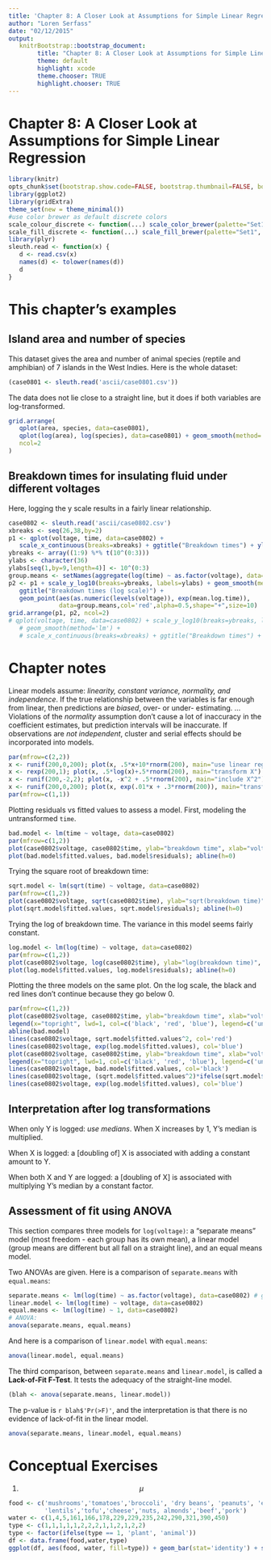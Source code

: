 ```yaml
---
title: 'Chapter 8: A Closer Look at Assumptions for Simple Linear Regression'
author: "Loren Serfass"
date: "02/12/2015"
output:
   knitrBootstrap::bootstrap_document:
        title: "Chapter 8: A Closer Look at Assumptions for Simple Linear Regression"
        theme: default
        highlight: xcode
        theme.chooser: TRUE
        highlight.chooser: TRUE
---
```


# Chapter 8: A Closer Look at Assumptions for Simple Linear Regression

```r
library(knitr)
opts_chunk$set(bootstrap.show.code=FALSE, bootstrap.thumbnail=FALSE, bootstrap.show.message=FALSE)
library(ggplot2)
library(gridExtra)
theme_set(new = theme_minimal())
#use color brewer as default discrete colors
scale_colour_discrete <- function(...) scale_color_brewer(palette="Set1", ...)
scale_fill_discrete <- function(...) scale_fill_brewer(palette="Set1", ...)
library(plyr)
sleuth.read <- function(x) {
   d <- read.csv(x)
   names(d) <- tolower(names(d))
   d
}
```

# This chapter's examples

## Island area and number of species

This dataset gives the area and number of animal species (reptile and amphibian)
of 7 islands in the West Indies. Here is the whole dataset:

```r
(case0801 <- sleuth.read('ascii/case0801.csv'))
```

The data does not lie close to a straight line, but it does if both variables are log-transformed.

```r
grid.arrange(
   qplot(area, species, data=case0801),
   qplot(log(area), log(species), data=case0801) + geom_smooth(method='lm'),
   ncol=2
)
```

## Breakdown times for insulating fluid under different voltages

Here, logging the y scale results in a fairly linear relationship.

```r
case0802 <- sleuth.read('ascii/case0802.csv')
xbreaks <- seq(26,38,by=2)
p1 <- qplot(voltage, time, data=case0802) +
   scale_x_continuous(breaks=xbreaks) + ggtitle("Breakdown times") + ylab("Time (in minutes)")
ybreaks <- array((1:9) %*% t(10^(0:3)))
ylabs <- character(36)
ylabs[seq(1,by=9,length=4)] <- 10^(0:3)
group.means <- setNames(aggregate(log(time) ~ as.factor(voltage), data=case0802, mean), c('voltage', 'mean.log.time'))
p2 <- p1 + scale_y_log10(breaks=ybreaks, labels=ylabs) + geom_smooth(method='lm') +
   ggtitle("Breakdown times (log scale)") +
   geom_point(aes(as.numeric(levels(voltage)), exp(mean.log.time)),
              data=group.means,col='red',alpha=0.5,shape="+",size=10)
grid.arrange(p1, p2, ncol=2)
# qplot(voltage, time, data=case0802) + scale_y_log10(breaks=ybreaks, labels=ylabs) +
   # geom_smooth(method='lm') +
   # scale_x_continuous(breaks=xbreaks) + ggtitle("Breakdown times") + ylab("Time (in minutes)")
```

# Chapter notes

Linear models assume: *linearity, constant variance, normality, and independence*.
If the true relationship between the variables is far enough from linear, then
predictions are *biased*, over- or under- estimating. ...
Violations of the *normality* assumption don't cause a lot of inaccuracy
in the coefficient estimates, but prediction intervals will be inaccurate.
If observations are *not independent*, cluster and serial effects should be
incorporated into models.

```r
par(mfrow=c(2,2))
x <- runif(200,0,200); plot(x, .5*x+10*rnorm(200), main="use linear regression")
x <- rexp(200,1); plot(x, .5*log(x)+.5*rnorm(200), main="transform X")
x <- runif(200,-2,2); plot(x, -x^2 + .5*rnorm(200), main="include X^2")
x <- runif(200,0,200); plot(x, exp(.01*x + .3*rnorm(200)), main="transform Y (log, reciprocal, sqrt)")
par(mfrow=c(1,1))
```

Plotting residuals vs fitted values to assess a model.  First, modeling the untransformed `time`.

```r
bad.model <- lm(time ~ voltage, data=case0802)
par(mfrow=c(1,2))
plot(case0802$voltage, case0802$time, ylab="breakdown time", xlab="voltage"); abline(bad.model)
plot(bad.model$fitted.values, bad.model$residuals); abline(h=0)
```

Trying the square root of breakdown time:

```r
sqrt.model <- lm(sqrt(time) ~ voltage, data=case0802)
par(mfrow=c(1,2))
plot(case0802$voltage, sqrt(case0802$time), ylab="sqrt(breakdown time)", xlab="voltage"); abline(sqrt.model)
plot(sqrt.model$fitted.values, sqrt.model$residuals); abline(h=0)
```

Trying the log of breakdown time.  The variance in this model seems fairly constant.

```r
log.model <- lm(log(time) ~ voltage, data=case0802)
par(mfrow=c(1,2))
plot(case0802$voltage, log(case0802$time), ylab="log(breakdown time)", xlab="voltage"); abline(log.model)
plot(log.model$fitted.values, log.model$residuals); abline(h=0)
```

Plotting the three models on the same plot. On the log scale, the black and red lines
don't continue because they go below 0.

```r
par(mfrow=c(1,2))
plot(case0802$voltage, case0802$time, ylab="breakdown time", xlab="voltage")
legend(x="topright", lwd=1, col=c('black', 'red', 'blue'), legend=c('untransformed','sqrt','log'), box.lty=0)
abline(bad.model)
lines(case0802$voltage, sqrt.model$fitted.values^2, col='red')
lines(case0802$voltage, exp(log.model$fitted.values), col='blue')
plot(case0802$voltage, case0802$time, ylab="breakdown time", xlab="voltage", log="y", main="log scale")
legend(x="topright", lwd=1, col=c('black', 'red', 'blue'), legend=c('untransformed','sqrt','log'), box.lty=0)
lines(case0802$voltage, bad.model$fitted.values, col='black')
lines(case0802$voltage, (sqrt.model$fitted.values^2)*ifelse(sqrt.model$fitted.values>0,1,-1), col='red')
lines(case0802$voltage, exp(log.model$fitted.values), col='blue')
```

## Interpretation after log transformations

When only Y is logged: *use medians*. When X increases by 1, Y's median is multiplied.

When X is logged: a [doubling of] X is associated with adding a constant amount to Y.

When both X and Y are logged: a [doubling of X] is associated with multiplying Y's median by a constant factor.


## Assessment of fit using ANOVA

This section compares three models for `log(voltage)`: a "separate means" model (most freedom -
each group has its own mean), a linear model (group means are different but all fall on a straight
line), and an equal means model.



Two ANOVAs are given. Here is a comparison of `separate.means` with `equal.means`:

```r
separate.means <- lm(log(time) ~ as.factor(voltage), data=case0802) # greatest freedom
linear.model <- lm(log(time) ~ voltage, data=case0802)
equal.means <- lm(log(time) ~ 1, data=case0802)
# ANOVA:
anova(separate.means, equal.means)
```

And here is a comparison of `linear.model` with `equal.means`:

```r
anova(linear.model, equal.means)
```

The third comparison, between `separate.means` and `linear.model`, is called a **Lack-of-Fit F-Test**.
It tests the adequacy of the straight-line model.

```r
(blah <- anova(separate.means, linear.model))
```

The p-value is `r blah$'Pr(>F)'`, and the interpretation is that there is no evidence of lack-of-fit
in the linear model.

```r
anova(separate.means, linear.model, equal.means)
```

# Conceptual Exercises

1.
$$\mu$$


```r
food <- c('mushrooms','tomatoes','broccoli', 'dry beans', 'peanuts', 'eggs','chicken', 'turkey',
          'lentils','tofu','cheese','nuts, almonds','beef','pork')
water <- c(1,4,5,161,166,178,229,229,235,242,290,321,390,450)
type <- c(1,1,1,1,1,2,2,2,1,1,2,1,2,2)
type <- factor(ifelse(type == 1, 'plant', 'animal'))
df <- data.frame(food,water,type)
ggplot(df, aes(food, water, fill=type)) + geom_bar(stat='identity') + scale_x_discrete(limits=df$food) + coord_flip() #  + theme(axis.text.x=element_text(angle=90))
```

